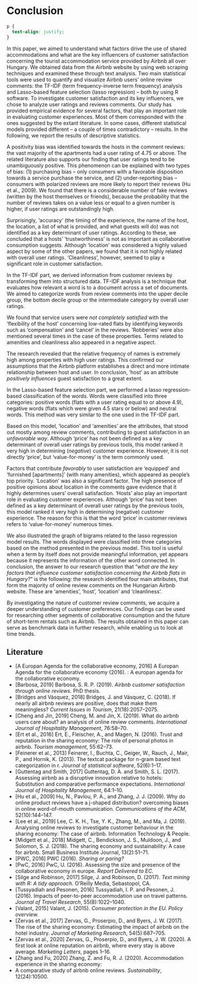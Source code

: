 # Conclusion {#Chapter-5}

```css
p {
  text-align: justify;
}
```


In this paper, we aimed to understand what factors drive the use of shared accommodations and what are the key influencers of customer satisfaction concerning the tourist accommodation service provided by Airbnb all over Hungary. We obtained data from the Airbnb website by using web scraping techniques and examined these through text analysis. Two main statistical tools were used to quantify and visualize Airbnb users’ online review comments: the TF-IDF (term frequency-inverse term frequency) analysis and Lasso-based feature selection (lasso regression) – both by using R software. To investigate customer satisfaction and its key influencers, we chose to analyze user ratings and reviews comments. Our study has provided empirical evidence for several factors, that play an important role in evaluating customer experiences. Most of them corresponded with the ones suggested by the extant literature. In some cases, different statistical models provided different – a couple of times contradictory – results. In the following, we report the results of descriptive statistics.

A positivity bias was identified towards the hosts in the comment reviews: the vast majority of the apartments had a user rating of 4.75 or above. The related literature also supports our finding that user ratings tend to be unambiguously positive. This phenomenon can be explained with two types of bias: (1) purchasing bias – only consumers with a favorable disposition towards a service purchase the service, and (2) under-reporting bias – consumers with polarized reviews are more likely to report their reviews (Hu et al., 2009).
We found that there is a considerable number of fake reviews (written by the host themselves or friends), because the probability that the number of reviews takes on a value less or equal to a given number is higher, if user ratings are outstandingly high.

Surprisingly, ‘accuracy’ (the timing of the experience, the name of the host, the location, a list of what is provided, and what guests will do) was not identified as a key determinant of user ratings. According to these, we concluded that a hosts’ ‘trustworthiness’ is not as important as collaborative consumption suggests. Although ‘location’ was considered a highly valued aspect by some of the other papers, we found that it is not highly related with overall user ratings. ‘Cleanliness’, however, seemed to play a significant role in customer satisfaction.

In the TF-IDF part, we derived information from customer reviews by transforming them into structured data. TF-IDF analysis is a technique that evaluates how relevant a word is to a document across a set of documents. We aimed to categorize words from review comments into the upper decile group, the bottom decile group or the intermediate category by overall user ratings.

We found that service users were *not completely satisfied* with the ‘flexibility of the host’ concerning low-rated flats by identifying keywords such as ‘compensation’ and ‘cancel’ in the reviews. ‘Robberies’ were also mentioned several times in the case of these properties. Terms related to amenities and cleanliness also appeared in a negative aspect. 

The research revealed that the relative frequency of names is extremely high among properties with high user ratings. This confirmed our assumptions that the Airbnb platform establishes a direct and more intimate relationship between host and user. In conclusion, ‘host’ as an attribute *positively influences* guest satisfaction to a great extent.

In the Lasso-based feature selection part, we performed a lasso regression-based classification of the words. Words were classified into three categories: positive words (flats with a user rating equal to or above 4.9), negative words (flats which were given 4.5 stars or below) and neutral words. This method was very similar to the one used in the TF-IDF part.

Based on this model, ‘location’ and ‘amenities’ are the attributes, that stood out mostly among review comments, contributing to guest satisfaction in an *unfavorable way*. Although ‘price’ has not been defined as a key determinant of overall user ratings by previous tools, this model ranked it very high in determining (*negative*) customer experience. However, it is not directly ‘price’, but ‘value-for-money’ is the term commonly used.

 Factors that contribute *favorably* to user satisfaction are ‘equipped’ and ‘furnished [apartments]’ (with many amenities), which appeared as people’s top priority. ‘Location’ was also a significant factor. The high presence of positive opinions about location in the comments gave evidence that it highly determines users’ overall satisfaction. ‘Hosts’ also play an important role in evaluating customer experiences. Although ‘price’ has not been defined as a key determinant of overall user ratings by the previous tools, this model ranked it very high in determining (negative) customer experience. The reason for this is that the word ‘price’ in customer reviews refers to ‘value-for-money’ numerous times.

We also illustrated the graph of bigrams related to the lasso regression model results. The words displayed were classified into three categories based on the method presented in the previous model. This tool is useful when a term by itself does not provide meaningful information, yet appears because it represents the information of the other word connected.
In conclusion, the answer to our research question that “*what are the key factors that influence customer satisfaction concerning the Airbnb flats in Hungary?*” is the following: the research identified four main attributes, that form the majority of online review comments on the Hungarian Airbnb website. These are ‘amenities’, ‘host’, ‘location’ and ‘cleanliness’.

By investigating the nature of customer review comments, we acquire a deeper understanding of customer preferences. Our findings can be used for researching other segments of collaborative consumption and the future of short-term rentals such as Airbnb. The results obtained in this paper can serve as benchmark data in further research, while enabling us to look at time trends.

## Literature

* [A Europan Agenda for the collaborative economy, 2016] A Europan Agenda for the collaborative economy (2016). : A europan agenda for the collaborative economy.
* [Barbosa, 2019] Barbosa, S. R. P. (2019). *Airbnb customer satisfaction through online reviews.* PhD thesis.
* [Bridges and Vásquez, 2018] Bridges, J. and Vásquez, C. (2018). If nearly all airbnb reviews are positive, does that make them meaningless? *Current Issues in Tourism*, 21(18):2057–2075.
* [Cheng and Jin, 2019] Cheng, M. and Jin, X. (2019). What do airbnb users care about? an analysis of online review comments. *International Journal of Hospitality Management*, 76:58–70.
* [Ert et al., 2016] Ert, E., Fleischer, A., and Magen, N. (2016). Trust and reputation in the sharing economy: The role of personal photos in airbnb. *Tourism management*, 55:62–73.
* [Feinerer et al., 2013] Feinerer, I., Buchta, C., Geiger, W., Rauch, J., Mair, P., and Hornik, K. (2013). The textcat package for n-gram based text categorization in r. *Journal of statistical software*, 52(6):1–17.
* [Guttentag and Smith, 2017] Guttentag, D. A. and Smith, S. L. (2017). Assessing airbnb as a disruptive innovation relative to hotels: Substitution and comparative performance expectations. *International Journal of Hospitality Management*, 64:1–10.
* [Hu et al., 2009] Hu, N., Pavlou, P. A., and Zhang, J. J. (2009). Why do online product reviews have a j-shaped distribution? overcoming biases in online word-of-mouth communication. *Communications of the ACM*, 52(10):144–147.
* [Lee et al., 2019] Lee, C. K. H., Tse, Y. K., Zhang, M., and Ma, J. (2019). Analysing online reviews to investigate customer behaviour in the sharing economy: The case of airbnb. Information Technology & People.
* [Midgett et al., 2018] Midgett, C., Bendickson, J. S., Muldoon, J., and Solomon, S. J. (2018). The sharing economy and sustainability: A case for airbnb. Small Business Institute Journal, 13(2):51–71.
* [PWC, 2016] PWC (2016). *Sharing or paring?*
* [PwC, 2016] PwC, U. (2016). Assessing the size and presence of the collaborative economy in europe. *Report Delivered to EC.*
* [Silge and Robinson, 2017] Silge, J. and Robinson, D. (2017). *Text mining with R: A tidy approach.* O’Reilly Media, Sebastopol, CA.
* [Tussyadiah and Pesonen, 2016] Tussyadiah, I. P. and Pesonen, J. (2016). Impacts of peer-to-peer accommodation use on travel patterns. *Journal of Travel Research*, 55(8):1022–1040.
* [Valant, 2015] Valant, J. (2015). *Consumer protection in the EU. Policy overview.*
* [Zervas et al., 2017] Zervas, G., Proserpio, D., and Byers, J. W. (2017). The rise of the sharing economy: Estimating the impact of airbnb on the hotel industry. *Journal of Marketing Research*, 54(5):687–705.
* [Zervas et al., 2020] Zervas, G., Proserpio, D., and Byers, J. W. (2020). A first look at online reputation on airbnb, where every stay is above average. *Marketing Letters*, pages 1–16.
* [Zhang and Fu, 2020] Zhang, Z. and Fu, R. J. (2020). Accommodation experience in the sharing economy:
* A comparative study of airbnb online reviews. *Sustainability*, 12(24):10500.

